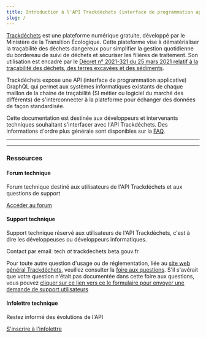 ```yaml
---
title: Introduction à l'API Trackdéchets (interface de programmation applicative)
slug: /
---
```





[Trackdéchets](https://trackdechets.beta.gouv.fr/) est une plateforme numérique gratuite, développé par le Ministère de la Transition Écologique. Cette plateforme vise à dématérialiser la traçabilité des déchets dangereux pour simplifier la gestion quotidienne du bordereau de suivi de déchets et sécuriser les filières de traitement. Son utilisation est encadré par le [Décret n° 2021-321 du 25 mars 2021 relatif à la traçabilité des déchets, des terres excavées et des sédiments](https://www.legifrance.gouv.fr/jorf/id/JORFTEXT000043294613).

Trackdéchets expose une API (interface de programmation applicative) GraphQL qui permet aux systèmes informatiques existants de chaque maillon de la chaine de traçabilité (SI métier ou logiciel du marché des différents) de s'interconnecter à la plateforme pour échanger des données de façon standardisée.

Cette documentation est destinée aux développeurs et intervenants techniques souhaitant s'interfacer avec l'API Trackdéchets. Des informations d'ordre plus générale sont disponibles sur la [FAQ](https://faq.trackdechets.fr/).

---


<QuickAccess />

---

### Ressources

#### Forum technique

Forum technique destiné aux utilisateurs de l'API Trackdéchets et aux questions de support

[Accéder au forum](https://forum.trackdechets.beta.gouv.fr)

#### Support technique

Support technique réservé aux utilisateurs de l'API Trackdéchets, c'est à dire les développeuses ou développeurs informatiques.

Contact par email:  tech _at_ trackdechets.beta.gouv.fr

Pour toute autre question d'usage ou de réglementation, liée au [site web général Trackdéchets](https://trackdechets.beta.gouv.fr/), veuillez consulter la [foire aux questions](https://faq.trackdechets.fr/).
S'il s'avérait que votre question n'était pas documentée dans cette foire aux questions, vous pouvez [cliquer sur ce lien vers ce le formulaire pour envoyer une demande de support utilisateurs](https://faq.trackdechets.fr/pour-aller-plus-loin/assistance)

#### Infolettre technique

Restez informé des évolutions de l'API

[S'inscrire à l'infolettre](https://0806de2d.sibforms.com/serve/MUIEAF_6dx6WfgMsHeQw9T6RQOcy3h4i-JIgx--BPSPXJ6GBM0tWqhtkWjkGN6pzmK4EuJceYF5SxS03spqzJ7KFTV27zyh_OQTl86FeWQeZDl0SBPSbyDmOmp0WgqhdXZZB6MXNuHpWO1oqyFq9M1Rui0QKYpqnFLUt6VxBVAucO6zco67gRfPmt2pd9j9kRTc2AmnknKgwH7sy)










